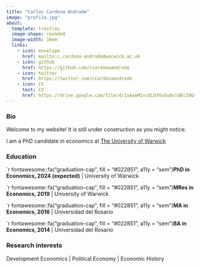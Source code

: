 ```yaml
---
title: "Carlos Cardona Andrade"
image: "profile.jpg"
about: 
  template: trestles
  image-shape: rounded
  image-width: 16em
  links:
    - icon: envelope
      href: mailto:c.cardona-andrade@warwick.ac.uk
    - icon: github
      href: https://github.com/ccardonaandrade
    - icon: twitter
      href: https://twitter.com/ccardonaandrade
    - icon: CV
      text: CV
      href: https://drive.google.com/file/d/1xAaeMIvcELOfOvGs0sldAlZ9QsCVnKrV/view?usp=share_link
---
```


### Bio

Welcome to my website! It is still under construction as you might notice.

I am a PhD candidate in economics at [The University of Warwick](https://warwick.ac.uk/)

### Education

<div class="topbr">
<p class="custom-subtitle">`r fontawesome::fa("graduation-cap", fill = "#022851", a11y = "sem")**PhD in Economics, 2024 (expected)** | University of Warwick

<p class="custom-subtitle">`r fontawesome::fa("graduation-cap", fill = "#022851", a11y = "sem")**MRes in Economics, 2019** | University of Warwick

<p class="custom-subtitle">`r fontawesome::fa("graduation-cap", fill = "#022851", a11y = "sem")**MA in Economics, 2016** | Universidad del Rosario

<p class="custom-subtitle">`r fontawesome::fa("graduation-cap", fill = "#022851", a11y = "sem")**BA in Economics, 2014** | Universidad del Rosario

### Research interests

Development Economics | Political Economy | Economic History



